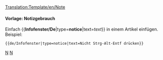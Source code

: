 <noinclude>[[Translation:Template/en/Note]]</noinclude><noinclude>

====Vorlage: Notizgebrauch====
Einfach <nowiki>{{</nowiki>'''Infofenster/De'''|type='''notice'''|text=''text''<nowiki>}}</nowiki> in einem Artikel einfügen.
Beispiel:
<pre>{{de/Infofenster|type=notice|text=Nicht Strg-Alt-Entf drücken}}</pre>

{{de/Infofenster|type=notice|text=Nicht Strg-Alt-Entf drücken}}

[[Category:en/Templates|N]][[Category:en/Message boxes|N]]</noinclude>